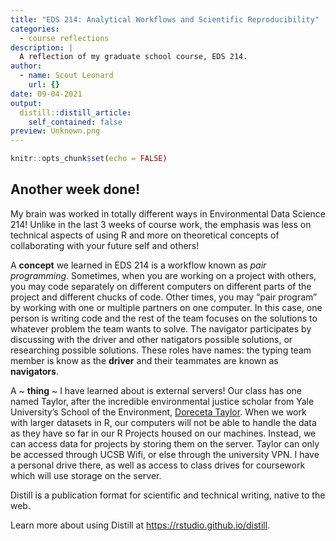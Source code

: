 ```yaml
---
title: "EDS 214: Analytical Workflows and Scientific Reproducibility"
categories:
  - course reflections
description: |
  A reflection of my graduate school course, EDS 214. 
author:
  - name: Scout Leonard
    url: {}
date: 09-04-2021
output:
  distill::distill_article:
    self_contained: false
preview: Unknown.png
---
```



```r
knitr::opts_chunk$set(echo = FALSE)
```

## Another week done! 

My brain was worked in totally different ways in Environmental Data Science 214! Unlike in the last 3 weeks of course work, the emphasis was less on technical aspects of using R and more on theoretical concepts of collaborating with your future self and others! 

A **concept** we learned in EDS 214 is a workflow known as *pair programming*. Sometimes, when you are working on a project with others, you may code separately on different computers on different parts of the project and different chucks of code. Other times, you may "pair program" by working with one or multiple partners on one computer. In this case, one person is writing code and the rest of the team focuses on the solutions to whatever problem the team wants to solve. The navigator participates by discussing with the driver and other natigators possible solutions, or researching possible solutions. These roles have names: the typing team member is know as the **driver** and their teammates are known as **navigators**. 

A ~ **thing** ~ I have learned about is external servers! Our class has one named Taylor, after the incredible environmental justice scholar from Yale University's School of the Environment, [Doreceta Taylor](https://environment.yale.edu/profile/taylor). When we work with larger datasets in R, our computers will not be able to handle the data as they have so far in our R Projects housed on our machines. Instead, we can access data for projects by storing them on the server. Taylor can only be accessed through UCSB Wifi, or else through the university VPN. I have a personal drive there, as well as access to class drives for coursework which will use storage on the server. 


Distill is a publication format for scientific and technical writing, native to the web.

Learn more about using Distill at <https://rstudio.github.io/distill>.


